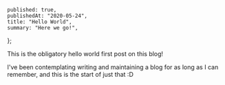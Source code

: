 	published: true,
	publishedAt: "2020-05-24",
	title: "Hello World",
	summary: "Here we go!",
};

This is the obligatory hello world first post on this blog!

I've been contemplating writing and maintaining a blog for as long as I can
remember, and this is the start of just that :D
